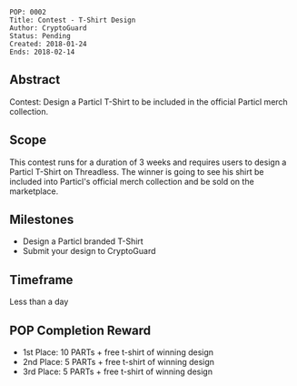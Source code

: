 <pre>
POP: 0002
Title: Contest - T-Shirt Design 
Author: CryptoGuard
Status: Pending
Created: 2018-01-24
Ends: 2018-02-14
</pre>

==Abstract==
Contest: Design a Particl T-Shirt to be included in the official Particl merch collection. 

==Scope==
This contest runs for a duration of 3 weeks and requires users to design a Particl T-Shirt on Threadless. The winner is going to see his shirt be included into Particl's official merch collection and be sold on the marketplace.

==Milestones==
* Design a Particl branded T-Shirt
* Submit your design to CryptoGuard

==Timeframe==
Less than a day

==POP Completion Reward==
* 1st Place: 10 PARTs + free t-shirt of winning design
* 2nd Place: 5 PARTs + free t-shirt of winning design
* 3rd Place: 5 PARTs + free t-shirt of winning design
